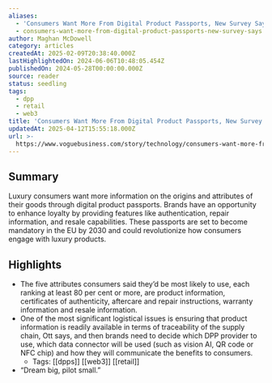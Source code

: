 ```yaml
---
aliases:
  - 'Consumers Want More From Digital Product Passports, New Survey Says'
  - consumers-want-more-from-digital-product-passports-new-survey-says
author: Maghan McDowell
category: articles
createdAt: 2025-02-09T20:38:40.000Z
lastHighlightedOn: 2024-06-06T10:48:05.454Z
publishedOn: 2024-05-28T00:00:00.000Z
source: reader
status: seedling
tags:
  - dpp
  - retail
  - web3
title: 'Consumers Want More From Digital Product Passports, New Survey Says'
updatedAt: 2025-04-12T15:55:18.000Z
url: >-
  https://www.voguebusiness.com/story/technology/consumers-want-more-from-digital-product-passports-new-survey-says?utm_source=futureplus.beehiiv.com&utm_medium=newsletter&utm_campaign=future-fridays-issue14
---
```

## Summary

Luxury consumers want more information on the origins and attributes of their goods through digital product passports. Brands have an opportunity to enhance loyalty by providing features like authentication, repair information, and resale capabilities. These passports are set to become mandatory in the EU by 2030 and could revolutionize how consumers engage with luxury products.

## Highlights

- The five attributes consumers said they’d be most likely to use, each ranking at least 80 per cent or more, are product information, certificates of authenticity, aftercare and repair instructions, warranty information and resale information.
- One of the most significant logistical issues is ensuring that product information is readily available in terms of traceability of the supply chain, Ott says, and then brands need to decide which DPP provider to use, which data connector will be used (such as vision AI, QR code or NFC chip) and how they will communicate the benefits to consumers.
    - Tags: [[dpps]] [[web3]] [[retail]]
- “Dream big, pilot small.”
